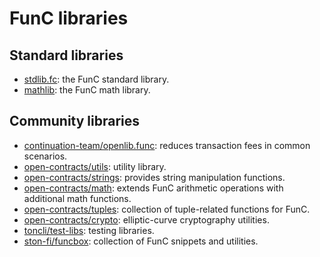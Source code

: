 
# FunC libraries

## Standard libraries

 - [stdlib.fc](/v3/documentation/smart-contracts/func/docs/stdlib): the FunC standard library.
 - [mathlib](https://github.com/ton-blockchain/ton/blob/master/crypto/smartcont/mathlib.fc): the FunC math library.
 
## Community libraries

 - [continuation-team/openlib.func](https://github.com/continuation-team/openlib.func/): reduces transaction fees in common scenarios.
 - [open-contracts/utils](https://github.com/TonoxDeFi/open-contracts/tree/main/contracts/utils/): utility library.
 - [open-contracts/strings](https://github.com/TonoxDeFi/open-contracts/tree/main/contracts/strings/): provides string manipulation functions.
 - [open-contracts/math](https://github.com/TonoxDeFi/open-contracts/tree/main/contracts/math/): extends FunC arithmetic operations with additional math functions.
 - [open-contracts/tuples](https://github.com/TonoxDeFi/open-contracts/tree/main/contracts/tuples/): collection of tuple-related functions for FunC.
 - [open-contracts/crypto](https://github.com/TonoxDeFi/open-contracts/tree/main/contracts/crypto/): elliptic-curve cryptography utilities.
 - [toncli/test-libs](https://github.com/disintar/toncli/tree/master/src/toncli/lib/test-libs/): testing libraries.
 - [ston-fi/funcbox](https://github.com/ston-fi/funcbox/): collection of FunC snippets and utilities.

<Feedback />
